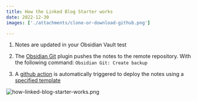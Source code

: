 ```yaml
---
title: How the Linked Blog Starter works
date: 2022-12-30
images: ['./attachments/clone-or-download-github.png']

---
```


1. Notes are updated in your Obsidian Vault test 

1. The [Obsidian Git](https://github.com/denolehov/obsidian-git) plugin pushes the notes to the remote repository. With the following command: `Obsidian Git: Create backup`
1. A [github action](https://github.com/matthewwong525/linked-blog-starter-md/blob/main/.github/workflows/publish.yml) is automatically triggered to deploy the notes using a [specified template](https://linked-blog-starter.vercel.app/deploy-a-custom-linked-blog-starter)

![how-linked-blog-starter-works.png](/static/images/attachments/how-linked-blog-starter-works.png)
